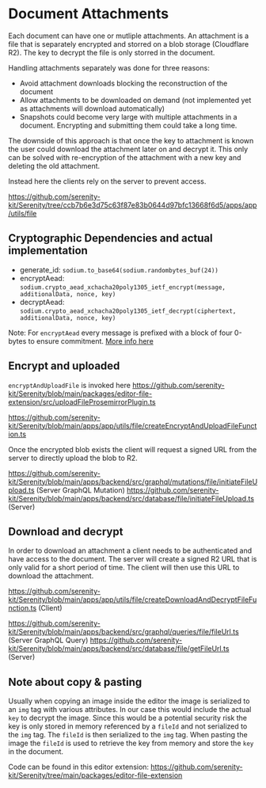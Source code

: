# Document Attachments

Each document can have one or mutliple attachments. An attachment is a file that is separately encrypted and storred on a blob storage (Cloudflare R2). The key to decrypt the file is only storred in the document.

Handling attachments separately was done for three reasons:

- Avoid attachment downloads blocking the reconstruction of the document
- Allow attachments to be downloaded on demand (not implemented yet as attachments will download automatically)
- Snapshots could become very large with multiple attachments in a document. Encrypting and submitting them could take a long time.

The downside of this approach is that once the key to attachment is known the user could download the attachment later on and decrypt it. This only can be solved with re-encryption of the attachment with a new key and deleting the old attachment.

Instead here the clients rely on the server to prevent access.

https://github.com/serenity-kit/Serenity/tree/ccb7b6e3d75c63f87e83b0644d97bfc13668f6d5/apps/app/utils/file

## Cryptographic Dependencies and actual implementation

- generate_id: `sodium.to_base64(sodium.randombytes_buf(24))`
- encryptAead: `sodium.crypto_aead_xchacha20poly1305_ietf_encrypt(message, additionalData, nonce, key)`
- decryptAead: `sodium.crypto_aead_xchacha20poly1305_ietf_decrypt(ciphertext, additionalData, nonce, key)`

Note: For `encryptAead` every message is prefixed with a block of four 0-bytes to ensure commitment. [More info here](https://github.com/serenity-kit/secsync/blob/main/packages/secsync/src/crypto/encryptAead.ts#L16-L20)

## Encrypt and uploaded

`encryptAndUploadFile` is invoked here https://github.com/serenity-kit/Serenity/blob/main/packages/editor-file-extension/src/uploadFileProsemirrorPlugin.ts

https://github.com/serenity-kit/Serenity/blob/main/apps/app/utils/file/createEncryptAndUploadFileFunction.ts

Once the encrypted blob exists the client will request a signed URL from the server to directly upload the blob to R2.

https://github.com/serenity-kit/Serenity/blob/main/apps/backend/src/graphql/mutations/file/initiateFileUpload.ts (Server GraphQL Mutation)
https://github.com/serenity-kit/Serenity/blob/main/apps/backend/src/database/file/initiateFileUpload.ts (Server)

## Download and decrypt

In order to download an attachment a client needs to be authenticated and have access to the document. The server will create a signed R2 URL that is only valid for a short period of time. The client will then use this URL to download the attachment.

https://github.com/serenity-kit/Serenity/blob/main/apps/app/utils/file/createDownloadAndDecryptFileFunction.ts (Client)

https://github.com/serenity-kit/Serenity/blob/main/apps/backend/src/graphql/queries/file/fileUrl.ts (Server GraphQL Query)
https://github.com/serenity-kit/Serenity/blob/main/apps/backend/src/database/file/getFileUrl.ts (Server)

## Note about copy & pasting

Usually when copying an image inside the editor the image is serialized to an `img` tag with various attributes. In our case this would include the actual `key` to decrypt the image. Since this would be a potential security risk the key is only stored in memory referenced by a `fileId` and not serialized to the `img` tag. The `fileId` is then serialized to the `img` tag. When pasting the image the `fileId` is used to retrieve the key from memory and store the `key` in the document.

Code can be found in this editor extension: https://github.com/serenity-kit/Serenity/tree/main/packages/editor-file-extension

